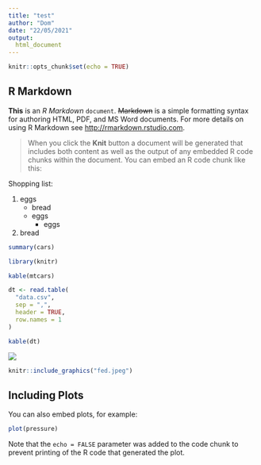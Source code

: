 ```yaml
---
title: "test"
author: "Dom"
date: "22/05/2021"
output:
  html_document
---
```


```r
knitr::opts_chunk$set(echo = TRUE)
```

## R Markdown

**This** is an *R Markdown* `document`. ~~Markdown~~ is a simple formatting syntax for authoring HTML, PDF, and MS Word documents. For more details on using R Markdown see <http://rmarkdown.rstudio.com>.

> When you click the **Knit** button a document will be generated that includes both content as well as the output of any embedded R code chunks within the document. You can embed an R code chunk like this:

Shopping list:

1. eggs
    + bread
    + eggs
      + eggs
2. bread


```r
summary(cars)
```

```r
library(knitr)
```

```r
kable(mtcars)
```

```r
dt <- read.table(
  "data.csv",
  sep = ",",
  header = TRUE,
  row.names = 1
)
```

```r
kable(dt)
```

![](fed.jpeg)

```r
knitr::include_graphics("fed.jpeg")
```


## Including Plots

You can also embed plots, for example:

```r
plot(pressure)
```

Note that the `echo = FALSE` parameter was added to the code chunk to prevent printing of the R code that generated the plot.
